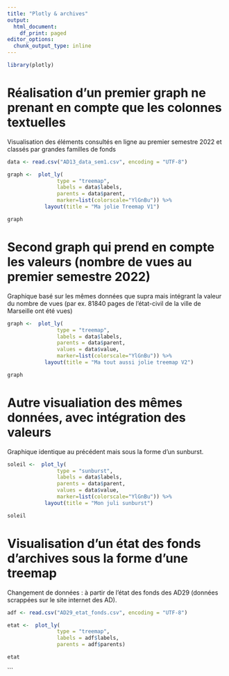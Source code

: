 ```yaml
---
title: "Plotly & archives"
output:
  html_document:
    df_print: paged
editor_options:
  chunk_output_type: inline
---
```


```r
library(plotly)
```

# Réalisation d'un premier graph ne prenant en compte que les colonnes textuelles

Visualisation des éléments consultés en ligne au premier semestre 2022 et classés par grandes familles de fonds

```r
data <- read.csv("AD13_data_sem1.csv", encoding = "UTF-8")
```

```r


graph <-  plot_ly(
                type = "treemap",
                labels = data$labels,
                parents = data$parent,
                marker=list(colorscale="YlGnBu")) %>% 
            layout(title = "Ma jolie Treemap V1")

graph
```
# Second graph qui prend en compte les valeurs (nombre de vues au premier semestre 2022)


Graphique basé sur les mêmes données que supra mais intégrant la valeur du nombre de vues (par ex. 81840 pages de l'état-civil de la ville de Marseille ont été vues)

```r


graph <-  plot_ly(
                type = "treemap",
                labels = data$labels,
                parents = data$parent,
                values = data$value,
                marker=list(colorscale="YlGnBu")) %>% 
            layout(title = "Ma tout aussi jolie treemap V2")

graph
```
# Autre visualiation des mêmes données, avec intégration des valeurs

Graphique identique au précédent mais sous la forme d'un sunburst.

```r



soleil <-  plot_ly(
                type = "sunburst",
                labels = data$labels,
                parents = data$parent,
                values = data$value,
                marker=list(colorscale="YlGnBu")) %>% 
            layout(title = "Mon juli sunburst")

soleil
```
# Visualisation d'un état des fonds d'archives sous la forme d'une treemap

Changement de données : à partir de l'état des fonds des AD29 (données scrappées sur le site internet des AD). 


```r



adf <- read.csv("AD29_etat_fonds.csv", encoding = "UTF-8")
```

```r

etat <-  plot_ly(
                type = "treemap",
                labels = adf$labels,
                parents = adf$parents)

etat
```
```

